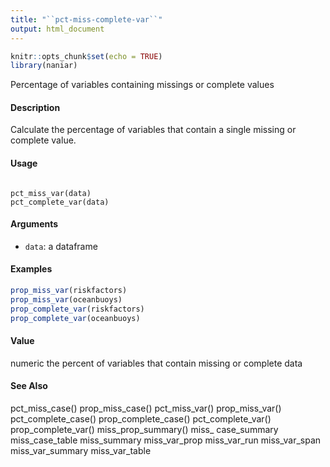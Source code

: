 ---
title: "``pct-miss-complete-var``"
output: html_document
---

```{r setup, include=FALSE}
knitr::opts_chunk$set(echo = TRUE)
library(naniar)
```
Percentage of variables containing missings or complete values

####  Description 

Calculate the percentage of variables that contain a single missing or complete value.

####  Usage 
<pre><code>
pct_miss_var(data)
pct_complete_var(data)
</code></pre>

#### Arguments 

* ``data``:  a dataframe



#### Examples 
```{r}

prop_miss_var(riskfactors)
prop_miss_var(oceanbuoys)
prop_complete_var(riskfactors)
prop_complete_var(oceanbuoys)
```

#### Value 

numeric the percent of variables that contain missing or complete data

#### See Also 

pct_miss_case() prop_miss_case() pct_miss_var() prop_miss_var() pct_complete_case()
prop_complete_case() pct_complete_var() prop_complete_var() miss_prop_summary() miss_
case_summary miss_case_table miss_summary miss_var_prop miss_var_run miss_var_span
miss_var_summary miss_var_table